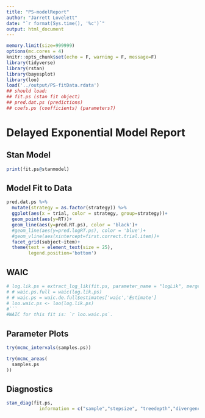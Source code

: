 ```yaml
---
title: "PS-modelReport"
author: "Jarrett Lovelett"
date: "`r format(Sys.time(), '%c')`"
output: html_document
---
```


```r
memory.limit(size=999999)
options(mc.cores = 4)
knitr::opts_chunk$set(echo = F, warning = F, message=F)
library(tidyverse)
library(rstan)
library(bayesplot)
library(loo)
load('../output/PS-fitData.rdata')
## should load:
## fit.ps (stan fit object)
## pred.dat.ps (predictions)
## coefs.ps (coefficients) (parameters?)
```

# Delayed Exponential Model Report

## Stan Model
```r
print(fit.ps@stanmodel)
```

## Model Fit to Data 
```r
pred.dat.ps %>%
  mutate(strategy = as.factor(strategy)) %>%
  ggplot(aes(x = trial, color = strategy, group=strategy))+
  geom_point(aes(y=RT))+
  geom_line(aes(y=pred.RT.ps), color = 'black')+
  #geom_line(aes(y=pred.logRT.ps), color = 'blue')+
  #geom_vline(aes(xintercept=first.correct.trial.item))+
  facet_grid(subject~item)+
  theme(text = element_text(size = 25),
        legend.position='bottom')
```

## WAIC
```r
# log.lik.ps = extract_log_lik(fit.ps, parameter_name = "logLik", merge_chains = TRUE)
# # waic.ps.full = waic(log.lik.ps)
# # waic.ps = waic.de.full$estimates['waic','Estimate']
# loo.waic.ps <- loo(log.lik.ps)
#```
#WAIC for this fit is: `r loo.waic.ps`.
```

## Parameter Plots
```r
try(mcmc_intervals(samples.ps))

try(mcmc_areas(
  samples.ps
))
```

## Diagnostics
```r
stan_diag(fit.ps,
            information = c("sample","stepsize", "treedepth","divergence"))
```

